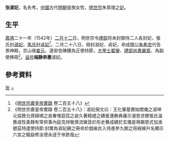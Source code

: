 {{東亞女性歷史人物
|名稱 =淑妃张氏
|身份 =明朝妃嫔
|位號=妃
|徽號=淑
|逝世年=
|墳墓=北京金山
|夫=[[嘉靖帝|嘉靖帝]]
}}
'''张淑妃'''，名失考。[[中國|中國]]古代[[明朝|明朝]]皇族女性，[[明世宗|明世宗]]朱厚熜之[[妃|妃]]。

==生平==
[[嘉靖|嘉靖]]二十一年（1542年）[[二月十二|二月十二]]日，明世宗令[[禮部|禮部]]将未封御侍二人各封妃，張氏封[[淑妃|淑妃]]，[[馬貞妃_(明世宗)|馬氏]]封[[貞妃|貞妃]]<ref>《[[明實錄|明世宗肅皇帝實錄]] 卷二百五十八》</ref>。二月二十八日，冊封淑妃、貞妃，命成國公[[朱希忠|朱希忠]]代告景神殿，京山侯[[崔元|崔元]]、遂安伯陳鏸為正使持節，[[大學士|大學士]][[翟鑾|翟鑾]]、[[禮部尚書|禮部尚書]][[嚴嵩|嚴嵩]]、為副使捧冊<ref>《明世宗肅皇帝實錄 卷二百五十八》：淑妃冊文曰：王化肇基實始閨儀之淑坤元協贊允資婦順之良眷惟窈窕之姿久著精禋之績爰遵彝典庸示渥恩咨爾張氏溫惠成性柔靜有常供事內庭克持敬慎流徽音於彤史著成績於玄儀是用錫恩式加渙號茲特遣使持節:封爾為淑妃錫之冊命於戲褕衣入侍進參九御之班椒掖升名顯示六宮之寵益修汝德永迓于休欽哉</ref>。[[谥号|谥号]]'''端静恭惠'''淑妃。
== 參考資料 ==
{{reflist}}

{{明世宗皇室}}

[[Category:明世宗妃|张]]
[[Category:张姓|~]]